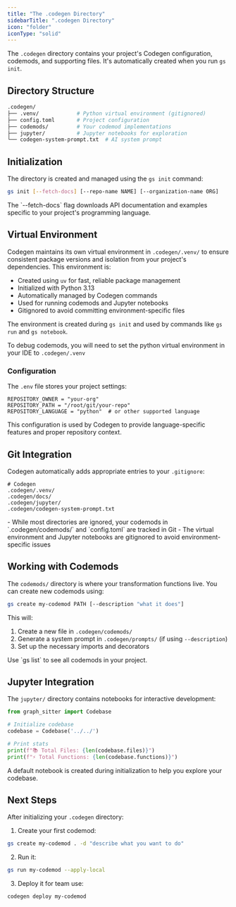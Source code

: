 ```yaml
---
title: "The .codegen Directory"
sidebarTitle: ".codegen Directory"
icon: "folder"
iconType: "solid"
---
```


The `.codegen` directory contains your project's Codegen configuration, codemods, and supporting files. It's automatically created when you run `gs init`.

## Directory Structure

```bash
.codegen/
├── .venv/            # Python virtual environment (gitignored)
├── config.toml       # Project configuration
├── codemods/         # Your codemod implementations
├── jupyter/          # Jupyter notebooks for exploration
└── codegen-system-prompt.txt  # AI system prompt
```

## Initialization

The directory is created and managed using the `gs init` command:

```bash
gs init [--fetch-docs] [--repo-name NAME] [--organization-name ORG]
```

<Note>
The `--fetch-docs` flag downloads API documentation and examples specific to your project's programming language.
</Note>

## Virtual Environment

Codegen maintains its own virtual environment in `.codegen/.venv/` to ensure consistent package versions and isolation from your project's dependencies. This environment is:

- Created using `uv` for fast, reliable package management
- Initialized with Python 3.13
- Automatically managed by Codegen commands
- Used for running codemods and Jupyter notebooks
- Gitignored to avoid committing environment-specific files

The environment is created during `gs init` and used by commands like `gs run` and `gs notebook`.

<Note>To debug codemods, you will need to set the python virtual environment in your IDE to `.codegen/.venv`</Note>

### Configuration

The `.env` file stores your project settings:

```env
REPOSITORY_OWNER = "your-org"
REPOSITORY_PATH = "/root/git/your-repo"
REPOSITORY_LANGUAGE = "python"  # or other supported language
```

This configuration is used by Codegen to provide language-specific features and proper repository context.

## Git Integration

Codegen automatically adds appropriate entries to your `.gitignore`:

```gitignore
# Codegen
.codegen/.venv/
.codegen/docs/
.codegen/jupyter/
.codegen/codegen-system-prompt.txt
```

<Info>
- While most directories are ignored, your codemods in `.codegen/codemods/` and `config.toml` are tracked in Git
- The virtual environment and Jupyter notebooks are gitignored to avoid environment-specific issues
</Info>

## Working with Codemods

The `codemods/` directory is where your transformation functions live. You can create new codemods using:

```bash
gs create my-codemod PATH [--description "what it does"]
```

This will:
1. Create a new file in `.codegen/codemods/`
2. Generate a system prompt in `.codegen/prompts/` (if using `--description`)
3. Set up the necessary imports and decorators

<Tip>
Use `gs list` to see all codemods in your project.
</Tip>

## Jupyter Integration

The `jupyter/` directory contains notebooks for interactive development:

```python
from graph_sitter import Codebase

# Initialize codebase
codebase = Codebase('../../')

# Print stats
print(f"📚 Total Files: {len(codebase.files)}")
print(f"⚡ Total Functions: {len(codebase.functions)}")
```

<Note>
A default notebook is created during initialization to help you explore your codebase.
</Note>

## Next Steps

After initializing your `.codegen` directory:

1. Create your first codemod:
```bash
gs create my-codemod . -d "describe what you want to do"
```

2. Run it:
```bash
gs run my-codemod --apply-local
```

3. Deploy it for team use:
```bash
codegen deploy my-codemod
```

